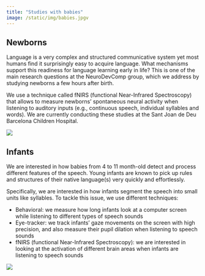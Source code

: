```yaml
---
title: "Studies with babies"
image: /static/img/babies.jpgv
---
```


## Newborns

::: textbox
Language is a very complex and structured communicative system yet most humans find it surprisingly easy to acquire language. What mechanisms support this readiness for language learning early in life? This is one of the main research questions at the NeuroDevComp group, which we address by studying newborns a few hours after birth. 

We use a technique called fNIRS (functional Near-Infrared Spectroscopy) that allows to measure newborns' spontaneous neural activity when listening to auditory inputs (e.g., continuous speech, individual syllables and words). We are currently conducting these studies at the Sant Joan de Deu Barcelona Children Hospital. 
:::

![](/static/img/neonate.jpg)

## Infants

::: textbox
We are interested in how babies from 4 to 11 month-old detect and process different features of the speech. Young infants are known to pick up rules and structures of their native language(s) very quickly and effortlessly.

Specifically, we are interested in how infants segment the speech into small units like syllables. To tackle this issue, we use different techniques: 

- Behavioral: we measure how long infants look at a computer screen while listening to different types of speech sounds
- Eye-tracker: we track infants' gaze movements on the screen with high precision, and also measure their pupil dilation when listening to speech sounds 
- fNIRS (functional Near-Infrared Spectroscopy): we are interested in looking at the activation of different brain areas when infants are listening to speech sounds
:::

![](/static/img/babies.jpg)
